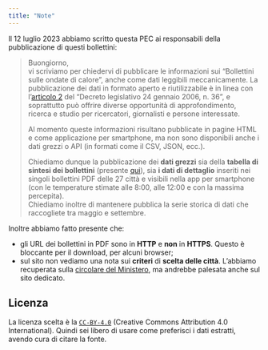 ```yaml
---
title: "Note"
---
```


Il 12 luglio 2023 abbiamo scritto questa PEC ai responsabili della pubblicazione di questi bollettini:

> Buongiorno,<br>
vi scriviamo per chiedervi di pubblicare le informazioni sui "Bollettini sulle ondate di calore", anche come dati leggibili meccanicamente.
> La pubblicazione dei dati in formato aperto e riutilizzabile è in linea con l'[articolo 2](https://www.normattiva.it/uri-res/N2Ls?urn:nir:stato:decreto.legislativo:2006-01-24;36~art2) del "Decreto legislativo 24 gennaio 2006, n. 36", e soprattutto può offrire diverse opportunità di approfondimento, ricerca e studio per ricercatori, giornalisti e persone interessate.
>
> Al momento queste informazioni risultano pubblicate in pagine HTML e come applicazione per smartphone, ma non sono disponibili anche i dati grezzi o API (in formati come il CSV, JSON, ecc.).
>
> Chiediamo dunque la pubblicazione dei **dati grezzi** sia della **tabella di sintesi dei bollettini** (presente [qui](https://www.salute.gov.it/portale/caldo/bollettiniCaldo.jsp?lingua=italiano&id=4542&area=emergenzaCaldo&menu=vuoto&btnBollettino=BOLLETTINI)), sia **i dati di dettaglio** inseriti nei singoli bollettini PDF delle 27 città e visibili nella app per smartphone (con le temperature stimate alle 8:00, alle 12:00 e con la massima percepita).<br>
>Chiediamo inoltre di mantenere pubblica la serie storica di dati che raccogliete tra maggio e settembre.

Inoltre abbiamo fatto presente che:

  - gli URL dei bollettini in PDF sono in **HTTP** e **non** in **HTTPS**. Questo è bloccante per il download, per alcuni browser;
  - sul sito non vediamo una nota sui **criteri** di **scelta delle città**. L'abbiamo recuperata sulla [circolare del Ministero](https://www.trovanorme.salute.gov.it/norme/renderNormsanPdf?anno=2023&codLeg=93738&parte=1%20&serie=null), ma andrebbe palesata anche sul sito dedicato.

## Licenza

La licenza scelta è la [`CC-BY-4.0`](https://creativecommons.org/licenses/by/4.0/deed.it) (Creative Commons Attribution 4.0 International). Quindi sei libero di usare come preferisci i dati estratti, avendo cura di citare la fonte.
